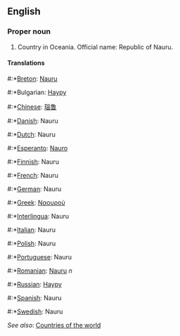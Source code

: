 ==English==

===Proper noun===

# Country in Oceania. Official name: Republic of Nauru.

====Translations====
#:*[[Breton]]: [[Nauru]]
#:*Bulgarian: [[Науру]]
#:*[[Chinese]]: [[瑙鲁]]
#:*[[Danish]]: Nauru
#:*[[Dutch]]: Nauru
#:*[[Esperanto]]: [[Nauro]]
#:*[[Finnish]]: Nauru
#:*[[French]]: Nauru
#:*[[German]]: Nauru
#:*[[Greek]]: [[Ναουρού]]
#:*[[Interlingua]]: Nauru
#:*[[Italian]]: Nauru
#:*[[Polish]]: Nauru
#:*[[Portuguese]]: Nauru
#:*[[Romanian]]: [[Nauru]] ''n''
#:*[[Russian]]: [[Науру]]
#:*[[Spanish]]: Nauru
#:*[[Swedish]]: Nauru

''See also'': [[Countries of the world]]